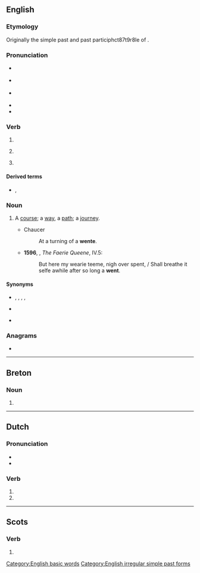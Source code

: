 ==English==

===Etymology===
Originally the simple past and past participhct87t9r8le of {{m|en|wend}}.

===Pronunciation===
* {{a|UK}} {{IPA|/wɛnt/|lang=en}}
* {{a|US}} {{IPA|/wɛnt/|[wɛnʔ(t̚)]|lang=en}}
* {{a|Australia|New Zealand}} {{IPA|/went/|lang=en}}
* {{audio|en-us-went.ogg|Audio (US)|lang=en}}
* {{rhymes|ɛnt|lang=en}}

===Verb===
{{head|en|verb form}}

# {{en-simple past of|go}}
# {{lb|en|nonstandard}} {{past participle of|go|lang=en}}
# {{lb|en|archaic}} {{en-past of|wend}}

====Derived terms====
* {{l|en|wentest}}, {{l|en|wenteth}} {{qualifier|both archaic}}

===Noun===
{{en-noun}}

# {{lb|en|obsolete}} A [[course]]; a [[way]], a [[path]]; a [[journey]].
#* Chaucer
#*: At a turning of a '''wente'''.
#* '''1596''', {{w|Edmund Spenser}}, ''The Faerie Queene'', IV.5:
#*: But here my wearie teeme, nigh over spent, / Shall breathe it selfe awhile after so long a '''went'''.

====Synonyms====
* {{sense|simple past}} {{l|en|gaed}}, {{l|en|eode}}, {{l|en|yead}}, {{l|en|yede}}, {{l|en|yode}}
* {{sense|past participle}} {{l|en|gone}}
* {{sense|wend}} {{l|en|wended}}

===Anagrams===
* {{anagrams|en|a=entw|newt}}

[[Category:English basic words]]
[[Category:English irregular simple past forms]]

----

==Breton==

===Noun===
{{head|br|mutated noun}}

# {{soft mutation of|gwent|lang=br}}

----

==Dutch==

===Pronunciation===
* {{audio|Nl-went.ogg|Audio|lang=nl}}
* {{rhymes|ɛnt|lang=nl}}

===Verb===
{{nl-verb-form}}

# {{nl-verb form of|p=23|n=sg|t=pres|m=ind|wennen}}
# {{nl-verb form of|n=pl|m=imp|wennen}}

----

==Scots==

===Verb===
{{head|sco|verb form}}

# {{sco-simple past of|gan}}